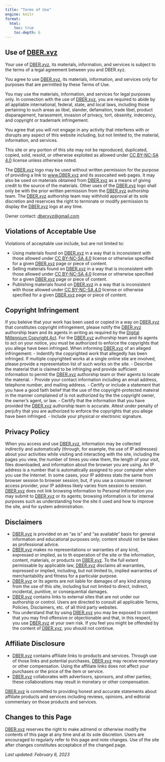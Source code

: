```yaml
---
title: "Terms of Use"
engine: knitr
format: 
  html: 
    toc: true
    toc-depth: 6
---
```


## Use of [DBER.xyz](www.DBER.xyz)

Your use of [DBER.xyz](www.DBER.xyz), its materials, information, and services is subject to the terms of a legal agreement between you and DBER.xyz.

You agree to use [DBER.xyz](www.DBER.xyz), its materials, information, and services only for purposes that are permitted by these Terms of Use.

You may use the materials, information, and services for legal purposes only. In connection with the use of [DBER.xyz](www.DBER.xyz), you are required to abide by all appliable international, federal, state, and local laws, including those pertaining to such areas as libel, slander, defamation, trade libel, product disparagement, harassment, invasion of privacy, tort, obsenity, indecency, and copyright or trademark infringement. 

You agree that you will not engage in any activity that interferes with or disrupts any aspect of this website including, but not limited to, the material, information, and services.

This site or any portion of this site may not be reproduced, duplicated, copied, sold, resold, or otherwise exploited as allowed under [CC BY-NC-SA 4.0](https://creativecommons.org/licenses/by-nc-sa/4.0/) license unless otherwise noted.

The [DBER.xyz](www.DBER.xyz) logo may be used without written permission for the purpose of providing a link to [www.DBER.xyz](www.DBER.xyz) and its assocaited web pages. It may also be used on materials obtained from [DBER.xyz](www.DBER.xyz) as a means of giving credit to the source of the materials. Other uses of the [DBER.xyz](www.DBER.xyz) logo shall only be with the prior written permission from the [DBER.xyz](www.DBER.xyz) authorship team. The [DBER.xyz](www.DBER.xyz) authorship team may withhold approval at its sole discretion and reservces the right to terminate or modify permission to display the [DBER.xyz](www.DBER.xyz) logo at any time.

Owner contact: [dberxyz@gmail.com](mailto:dberxyz@gmail.com)

## Violations of Acceptable Use

Violations of acceptable use include, but are not limited to:

- Using materials found on [DBER.xyz](www.DBER.xyz) in a way that is inconsistent with those allowed under [CC BY-NC-SA 4.0](https://creativecommons.org/licenses/by-nc-sa/4.0/) license or otherwise specified for a given [DBER.xyz](www.DBER.xyz) page or piece of content.
- Selling materials found on [DBER.xyz](www.DBER.xyz) in a way that is inconsistent with those allowed under [CC BY-NC-SA 4.0](https://creativecommons.org/licenses/by-nc-sa/4.0/) license or otherwise specified for a given [DBER.xyz](www.DBER.xyz) page or piece of content.
- Publishing materials found on [DBER.xyz](www.DBER.xyz) in a way that is inconsistent with those allowed under [CC BY-NC-SA 4.0](https://creativecommons.org/licenses/by-nc-sa/4.0/) license or otherwise specified for a given [DBER.xyz](www.DBER.xyz) page or piece of content.

## Copyright Infringement

If you beleive that your work has been used or copied in a way on [DBER.xyz](www.DBER.xyz) that constitutes copyright infringement, please notify the [DBER.xyz](www.DBER.xyz) authorship team and its agents in writing as required by the [Digital Millennium Copyright Act](https://www.copyright.gov/dmca/). For the [DBER.xyz](www.DBER.xyz) authorship team and its agents to act on your notice,  you must be authorized to enforce the copyrights that you allege have been infringed. When informing [DBER.xyz](www.DBER.xyz) of an alleged infringement:
- Indentify the copyrighted work that allegedly has been infringed. If multiple copyrighted works at a single online stie are involved, please provide a representation list of such works on the site.
- Describe the material that is claimed to be infringing and provide sufficient information to permit the [DBER.xyz](www.DBER.xyz) authorship team or their agents to locate the material.
- Provide your contact information including an email address, telephone number, and mailing address.
- Certify or include a statement that you have a good faith belief that the use of the copyright-protected mateiral in the manner complained of is not authorized by the the copyright owner, the owner's agent, or law.
- Certify that the information that you have provided the [DBER.xyz](www.DBER.xyz) authorship team is accurate. Attest under penalty of perjufry that you are authorized to enforce the copyrights that you allege have been infringed.
- Include your physical or electronic signature.

## Privacy Policy
When you access and use [DBER.xyz](www.DBER.xyz), information may be collected indirectly and automatically (through, for example, the use of IP addresses) about your activities while visiting and interacting with the site, including the pages you view, the number of times you view them, the length of your visit, files downloaded, and information about the browser you are using. An IP address is a number that is automatically assigned to your computer when you use the Internet. In some cases, your IP address stats the same from browser session to browser session; but, if you use a consumer internet access provider, your IP address likely varies from session to session. [DBER.xyz](www.DBER.xyz) does not link browsing information to Personal Information you may submit to [DBER.xyz](www.DBER.xyz) or its agents; browsing information is for internal purposes such as understanding how the site it used and how to improve the site, and for system administration. 

## Disclaimers
- [DBER.xyz](www.DBER.xyz) is provided on an "as is" and "as available" basis for general information and educational purposes only; content should not be taken as professional advice. 
- [DBER.xyz](www.DBER.xyz) makes no representations or warranties of any kind, expressed or implied, as to th eoperation of the site or the information, content, materials, or products on [DBER.xyz](www.DBER.xyz). To the full extent permissable by applicable law, [DBER.xyz](www.DBER.xyz) disclaims all warranties, expressed or implied, including, but not limited to, implied warranties of merchantability and fitness for a particular purpose. 
- [DBER.xyz](www.DBER.xyz) or its agents are not liable for damages of any kind arising from the use of this site, including but not limited to direct, indirect, incidental, punitive, or consequential damages. 
- [DBER.xyz](www.DBER.xyz) contains links to external sites that are not under our authorship or control. Users are directed to consult all applicable Terms, Policies, Disclaimers, etc. of all third party websites.
- You understand that by using [DBER.xyz](www.DBER.xyz) you may be exposed to content that you may find offensive or objectionable and that, in this respect, you use [DBER.xyz](www.DBER.xyz) at your own risk. If you feel you might be offended by the content of [DBER.xyz](www.DBER.xyz), you should not continue.

## Affiliate Disclosure
- [DBER.xyz](www.DBER.xyz) contains affiliate links to products and services. Through use of those links and potential purchases, [DBER.xyz](www.DBER.xyz) may receive monetary or other compensation. Using the affiliate links does not affect your purchases or the price of the item or service.
- [DBER.xyz](www.DBER.xyz) collaborates with advertisors, sponsors, and other parties; these collaborations may result in monetary or other compensation.

[DBER.xyz](www.DBER.xyz) is committed to providing honest and accurate statements about affiliate products and services including reviews, opinions, and editorial commentary on those products and services. 

## Changes to this Page
[DBER.xyz](www.DBER.xyz) reserves the right to make admend or otherwise modify the contents of this page at any time and at its sole discretion. Users are encouraged to regularly refer to this page and note changes. Use of the site after changes constitutes acceptabce of the changed page.

_Last updated: February 6, 2023_